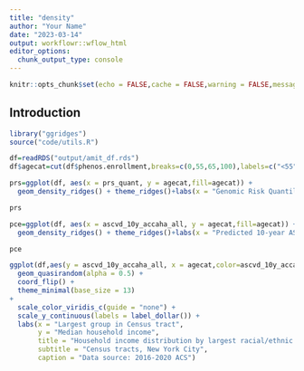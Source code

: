 ```yaml
---
title: "density"
author: "Your Name"
date: "2023-03-14"
output: workflowr::wflow_html
editor_options:
  chunk_output_type: console
---
```




```r
knitr::opts_chunk$set(echo = FALSE,cache = FALSE,warning = FALSE,message = FALSE,message = FALSE,warning = FALSE)
```

## Introduction

```r
library("ggridges")
source("code/utils.R")

df=readRDS("output/amit_df.rds")
df$agecat=cut(df$phenos.enrollment,breaks=c(0,55,65,100),labels=c("<55","55-65",">65"))

prs=ggplot(df, aes(x = prs_quant, y = agecat,fill=agecat)) + 
  geom_density_ridges() + theme_ridges()+labs(x = "Genomic Risk Quantile", y = "Age Category")+scale_fill_futurama()

prs
```


```r

pce=ggplot(df, aes(x = ascvd_10y_accaha_all, y = agecat,fill=agecat)) + 
  geom_density_ridges() + theme_ridges()+labs(x = "Predicted 10-year ASCVD Percentile ", y = "Age Category")+scale_fill_futurama()+xlim(0,40)

pce

ggplot(df,aes(y = ascvd_10y_accaha_all, x = agecat,color=ascvd_10y_accaha_all)) +
  geom_quasirandom(alpha = 0.5) + 
  coord_flip() + 
  theme_minimal(base_size = 13) 
+ 
  scale_color_viridis_c(guide = "none") + 
  scale_y_continuous(labels = label_dollar()) + 
  labs(x = "Largest group in Census tract", 
       y = "Median household income", 
       title = "Household income distribution by largest racial/ethnic group", 
       subtitle = "Census tracts, New York City", 
       caption = "Data source: 2016-2020 ACS")
```
